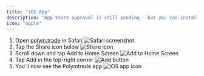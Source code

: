```yaml
---
title: "iOS App"
description: "App Store approval is still pending — but you can install the app now in just a few taps:"
icon: "apple"
---
```


1. Open [polym.trade](https://polym.trade) in Safari
   ![Safari screenshot](https://polym.trade/images/safari.jpg)
2. Tap the Share icon below
   ![Share icon](https://polym.trade/images/share.jpg)
3. Scroll down and tap Add to Home Screen
   ![Add to Home Screen](https://polym.trade/images/add.jpg)
4. Tap Add in the top-right corner
   ![Add button](https://polym.trade/images/add-btn.jpg)
5. You’ll now see the Polymtrade app
   ![iOS app icon](https://polym.trade/images/ios.jpg)
